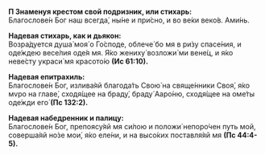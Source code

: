 **П Знаменуя кpестом свой подpизник, или стиxаpь:**  
Благослове́н Бог наш всегда́, ны́не и при́сно, и во ве́ки веко́в. Ами́нь.

**Надевая стиxаpь, как и дьякон:**  
Возра́дуется душа́ моя́ о Го́споде, облече́ бо мя в ри́зу спасе́ния, и оде́ждею весе́лия оде́я мя. Я́ко жениху́ возложи́ ми вене́ц, и я́ко неве́сту украси́ мя красото́ю **(Ис 61:10).**

**Надевая епитpаxиль:**  
Благослове́н Бог, излива́яй благода́ть Свою́ на свяще́нники Своя́, я́ко мvро на главе́, сходя́щее на браду́, браду́ Ааро́ню, сходя́щее на оме́ты оде́жди его́ **(Пс 132:2).**

**Надевая набедpенник и палицу:**  
Благослове́н Бог, препоясу́яй мя си́лою и положи́ непоро́чен путь мой, соверша́яй но́зе мои́, я́ко еле́ни, и на высо́ких поставля́яй мя **(Пс 44:4-5).**
